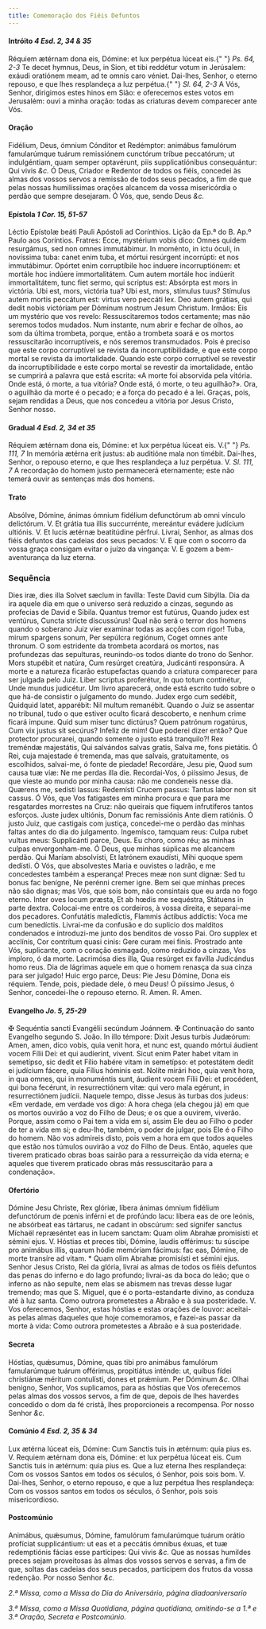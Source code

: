 ```yaml
---
title: Comemoração dos Fiéis Defuntos
---
```


<h4 class="text-center">
  Intróito <em>4 Esd. 2, 34 & 35</em>
</h4>
<div class="grid grid-cols-2 gap-5">
  <span class="text-justify">
    Réquiem ætérnam dona eis, Dómine: et lux perpétua lúceat eis.{" "}
    <em>Ps. 64, 2-3</em> Te decet hymnus, Deus, in Sion, et tibi reddétur votum
    in Jerúsalem: exáudi oratiónem meam, ad te omnis caro véniet.
  </span>
  <span class="text-justify">
    Dai-lhes, Senhor, o eterno repouso, e que lhes resplandeça a luz perpétua.{" "}
    <em>Sl. 64, 2-3</em> A Vós, Senhor, dirigimos estes hinos em Sião: e
    oferecemos estes votos em Jerusalém: ouvi a minha oração: todas as criaturas
    devem comparecer ante Vós.
  </span>
</div>

<h4 class="text-center">Oração</h4>
<div class="grid grid-cols-2 gap-5">
  <span class="text-justify">
    Fidélium, Deus, ómnium Cónditor et Redémptor: animábus famulórum
    famularúmque tuárum remissiónem cunctórum tríbue peccatórum; ut
    indulgéntiam, quam semper optavérunt, piis supplicatiónibus consequántur:
    Qui vivis <em>&c.</em>
  </span>
  <span class="text-justify">
    Ó Deus, Criador e Redentor de todos os fiéis, concedei às almas dos vossos
    servos a remissão de todos seus pecados, a fim de que pelas nossas
    humilíssimas orações alcancem da vossa misericórdia o perdão que sempre
    desejaram. Ó Vós, que, sendo Deus <em>&c.</em>
  </span>
</div>

<h4 class="text-center">
  Epístola <em>1 Cor. 15, 51-57</em>
</h4>
<div class="grid grid-cols-2 gap-5">
  <span class="text-justify">
    Léctio Epístolæ beáti Pauli Apóstoli ad Corínthios.
  </span>
  <span class="text-justify">
    Lição da Ep.ª do B. Ap.º Paulo aos Coríntios.
  </span>
  <span class="text-justify">
    Fratres: Ecce, mystérium vobis dico: Omnes quidem resurgámus, sed non omnes
    immutábimur. In moménto, in ictu óculi, in novíssima tuba: canet enim tuba,
    et mórtui resúrgent incorrúpti: et nos immutábimur. Opórtet enim
    corruptíbile hoc induere incorruptiónem: et mortále hoc indúere
    immortalitátem. Cum autem mortále hoc indúerit immortalitátem, tunc fiet
    sermo, qui scriptus est: Absórpta est mors in victória. Ubi est, mors,
    victória tua? Ubi est, mors, stímulus tuus? Stímulus autem mortis peccátum
    est: virtus vero peccáti lex. Deo autem grátias, qui dedit nobis victóriam
    per Dóminum nostrum Jesum Christum.
  </span>
  <span class="text-justify">
    Irmãos: Eis um mystério que vos revelo: Ressuscitaremos todos certamente;
    mas não seremos todos mudados. Num instante, num abrir e fechar de olhos, ao
    som da última trombeta, porque, então a trombeta soará e os mortos
    ressuscitarão incorruptíveis, e nós seremos transmudados. Pois é preciso que
    este corpo corruptível se revista da incorruptibilidade, e que este corpo
    mortal se revista da imortalidade. Quando este corpo corruptível se revestir
    da incorruptibilidade e este corpo mortal se revestir da imortalidade, então
    se cumprirá a palavra que está escrita: «A morte foi absorvida pela vitória.
    Onde está, ó morte, a tua vitória? Onde está, ó morte, o teu aguilhão?».
    Ora, o aguilhão da morte é o pecado; e a força do pecado é a lei. Graças,
    pois, sejam rendidas a Deus, que nos concedeu a vitória por Jesus Cristo,
    Senhor nosso.
  </span>
</div>

<h4 class="text-center">
  Gradual <em>4 Esd. 2, 34 et 35</em>
</h4>
<div class="grid grid-cols-2 gap-5">
  <span class="text-justify">
    Réquiem ætérnam dona eis, Dómine: et lux perpétua lúceat eis. V.{" "}
    <em>Ps. 111, 7</em> In memória ætérna erit justus: ab auditióne mala non
    timébit.
  </span>
  <span class="text-justify">
    Dai-lhes, Senhor, o repouso eterno, e que lhes resplandeça a luz perpétua.
    V. <em>Sl. 111, 7</em> A recordação do homem justo permanecerá eternamente;
    este não temerá ouvir as sentenças más dos homens.
  </span>
</div>

<h4 class="text-center">Trato</h4>
<div class="grid grid-cols-2 gap-5">
  <span class="text-justify">
    Absólve, Dómine, ánimas ómnium fidélium defunctórum ab omni vínculo
    delictórum. V. Et grátia tua illis succurrénte, mereántur evádere judícium
    ultiónis. V. Et lucis ætérnæ beatitúdine pérfrui.
  </span>
  <span class="text-justify">
    Livrai, Senhor, as almas dos fiéis defuntos das cadeias dos seus pecados: V.
    E que com o socorro da vossa graça consigam evitar o juízo da vingança: V. E
    gozem a bem-aventurança da luz eterna.
  </span>
</div>

<h3 class="text-center">Sequência</h3>
<div class="grid grid-cols-2 gap-5">
  <span class="text-justify">
    Dies iræ, dies illa Solvet sæclum in favílla: Teste David cum Sibýlla.
  </span>
  <span class="text-justify">
    Dia da ira aquele dia em que o universo será reduzido a cinzas, segundo as
    profecias de David e Sibila.
  </span>
  <span class="text-justify">
    Quantus tremor est futúrus, Quando judex est ventúrus, Cuncta stricte
    discussúrus!
  </span>
  <span class="text-justify">
    Qual não será o terror dos homens quando o soberano Juiz vier examinar todas
    as acções com rigor!
  </span>
  <span class="text-justify">
    Tuba, mirum spargens sonum, Per sepúlcra regiónum, Coget omnes ante thronum.
  </span>
  <span class="text-justify">
    O som estridente da trombeta acordará os mortos, nas profundezas das
    sepulturas, reunindo-os todos diante do trono do Senhor.
  </span>
  <span class="text-justify">
    Mors stupébit et natúra, Cum resúrget creatúra, Judicánti responsúra.
  </span>
  <span class="text-justify">
    A morte e a natureza ficarão estupefactas quando a criatura comparecer para
    ser julgada pelo Juiz.
  </span>
  <span class="text-justify">
    Liber scriptus proferétur, In quo totum continétur, Unde mundus judicétur.
  </span>
  <span class="text-justify">
    Um livro aparecerá, onde está escrito tudo sobre o que há-de consistir o
    julgamento do mundo.
  </span>
  <span class="text-justify">
    Judex ergo cum sedébit, Quidquid latet, apparébit: Nil multum remanébit.
  </span>
  <span class="text-justify">
    Quando o Juiz se assentar no tribunal, tudo o que estiver oculto ficará
    descoberto, e nenhum crime ficará impune.
  </span>
  <span class="text-justify">
    Quid sum miser tunc dictúrus? Quem patrónum rogatúrus, Cum vix justus sit
    secúrus?
  </span>
  <span class="text-justify">
    Infeliz de mim! Que poderei dizer então? Que protector procurarei, quando
    somente o justo está tranquilo?!
  </span>
  <span class="text-justify">
    Rex treméndæ majestátis, Qui salvándos salvas gratis, Salva me, fons
    pietátis.
  </span>
  <span class="text-justify">
    Ó Rei, cuja majestade é tremenda, mas que salvais, gratuitamente, os
    escolhidos, salvai-me, ó fonte de piedade!
  </span>
  <span class="text-justify">
    Recordáre, Jesu pie, Quod sum causa tuæ viæ: Ne me perdas illa die.
  </span>
  <span class="text-justify">
    Recordai-Vos, ó piíssimo Jesus, de que vieste ao mundo por minha causa: não
    me condeneis nesse dia.
  </span>
  <span class="text-justify">
    Quærens me, sedísti lassus: Redemísti Crucem passus: Tantus labor non sit
    cassus.
  </span>
  <span class="text-justify">
    Ó Vós, que Vos fatigastes em minha procura e que para me resgatardes
    morrestes na Cruz: não queirais que fiquem infrutíferos tantos esforços.
  </span>
  <span class="text-justify">
    Juste judex ultiónis, Donum fac remissiónis Ante diem ratiónis.
  </span>
  <span class="text-justify">
    Ó justo Juiz, que castigais com justiça, concedei-me o perdão das minhas
    faltas antes do dia do julgamento.
  </span>
  <span class="text-justify">
    Ingemísco, tamquam reus: Culpa rubet vultus meus: Supplicánti parce, Deus.
  </span>
  <span class="text-justify">
    Eu choro, como réu; as minhas culpas envergonham-me. Ó Deus, que minhas
    súplicas me alcancem perdão.
  </span>
  <span class="text-justify">
    Qui Maríam absolvísti, Et latrónem exaudísti, Mihi quoque spem dedísti.
  </span>
  <span class="text-justify">
    Ó Vós, que absolvestes Maria e ouvistes o ladrão, e me concedestes também a
    esperança!
  </span>
  <span class="text-justify">
    Preces meæ non sunt dignæ: Sed tu bonus fac benígne, Ne perénni cremer igne.
  </span>
  <span class="text-justify">
    Bem sei que minhas preces não são dignas; mas Vós, que sois bom, não
    consintais que eu arda no fogo eterno.
  </span>
  <span class="text-justify">
    Inter oves locum præsta, Et ab hœdis me sequéstra, Státuens in parte dextra.
  </span>
  <span class="text-justify">
    Colocai-me entre os cordeiros, à vossa direita, e separai-me dos pecadores.
  </span>
  <span class="text-justify">
    Confutátis maledíctis, Flammis áctibus addíctis: Voca me cum benedíctis.
  </span>
  <span class="text-justify">
    Livrai-me da confusão e do suplicio dos malditos condenados e introduzi-me
    junto dos benditos de vosso Pai.
  </span>
  <span class="text-justify">
    Oro supplex et acclínis, Cor contrítum quasi cinis: Gere curam mei finis.
  </span>
  <span class="text-justify">
    Prostrado ante Vós, suplicante, com o coração esmagado, como reduzido a
    cinzas, Vos imploro, ó da morte.
  </span>
  <span class="text-justify">
    Lacrimósa dies illa, Qua resúrget ex favílla Judicándus homo reus.
  </span>
  <span class="text-justify">
    Dia de lágrimas aquele em que o homem renasça da sua cinza para ser julgado!
  </span>
  <span class="text-justify">
    Huic ergo parce, Deus: Pie Jesu Dómine, Dona eis réquiem.
  </span>
  <span class="text-justify">
    Tende, pois, piedade dele, ó meu Deus! Ó piíssimo Jesus, ó Senhor,
    concedei-lhe o repouso eterno.
  </span>
  <span class="text-justify">
    <span class="text-danger">R.</span> Amen.
  </span>
  <span class="text-justify">
    <span class="text-danger">R.</span> Amen.
  </span>
</div>

<h4 class="text-center">
  Evangelho <em>Jo. 5, 25-29</em>
</h4>
<div class="grid grid-cols-2 gap-5">
  <span class="text-justify">
    <span class="text-danger">&#10016;</span> Sequéntia sancti Evangélii
    secúndum Joánnem.
  </span>
  <span class="text-justify">
    <span class="text-danger">&#10016;</span> Continuação do santo Evangelho
    segundo S. João.
  </span>
  <span class="text-justify">
    In illo témpore: Dixit Jesus turbis Judæórum: Amen, amen, dico vobis, quia
    venit hora, et nunc est, quando mórtui áudient vocem Fílii Dei: et qui
    audíerint, vivent. Sicut enim Pater habet vitam in semetípso, sic dedit et
    Fílio habére vitam in semetípso: et potestátem dedit ei judícium fácere,
    quia Fílius hóminis est. Nolíte mirári hoc, quia venit hora, in qua omnes,
    qui in monuméntis sunt, áudient vocem Fílii Dei: et procédent, qui bona
    fecérunt, in resurrectiónem vitæ: qui vero mala egérunt, in resurrectiónem
    judícii.
  </span>
  <span class="text-justify">
    Naquele tempo, disse Jesus às turbas dos judeus: «Em verdade, em verdade vos
    digo: A hora chega (ela chegou já) em que os mortos ouvirão a voz do Filho
    de Deus; e os que a ouvirem, viverão. Porque, assim como o Pai tem a vida em
    si, assim Ele deu ao Filho o poder de ter a vida em si; e deu-lhe, também, o
    poder de julgar, pois Ele é o Filho do homem. Não vos admireis disto, pois
    vem a hora em que todos aqueles que estão nos túmulos ouvirão a voz do Filho
    de Deus. Então, aqueles que tiverem praticado obras boas sairão para a
    ressurreição da vida eterna; e aqueles que tiverem praticado obras más
    ressuscitarão para a condenação».
  </span>
</div>

<h4 class="text-center">Ofertório</h4>
<div class="grid grid-cols-2 gap-5">
  <span class="text-justify">
    Dómine Jesu Christe, Rex glóriæ, líbera ánimas ómnium fidélium defunctórum
    de pœnis inférni et de profúndo lacu: líbera eas de ore leónis, ne absórbeat
    eas tártarus, ne cadant in obscúrum: sed sígnifer sanctus Míchaël
    repræséntet eas in lucem sanctam: Quam olim Abrahæ promisísti et sémini
    ejus. V. Hóstias et preces tibi, Dómine, laudis offérimus: tu súscipe pro
    animábus illis, quarum hódie memóriam fácimus: fac eas, Dómine, de morte
    transíre ad vitam. * Quam olim Abrahæ promisísti et sémini ejus.
  </span>
  <span class="text-justify">
    Senhor Jesus Cristo, Rei da glória, livrai as almas de todos os fiéis
    defuntos das penas do inferno e do lago profundo; livrai-as da boca do leão;
    que o inferno as não sepulte, nem elas se abismem nas trevas desse lugar
    tremendo; mas que S. Miguel, que é o porta-estandarte divino, as conduza até
    à luz santa. Como outrora prometestes a Abraão e à sua posteridade. V. Vos
    oferecemos, Senhor, estas hóstias e estas orações de louvor: aceitai-as
    pelas almas daqueles que hoje comemoramos, e fazei-as passar da morte à
    vida: Como outrora prometestes a Abraão e à sua posteridade.
  </span>
</div>

<h4 class="text-center">Secreta</h4>
<div class="grid grid-cols-2 gap-5">
  <span class="text-justify">
    Hóstias, quǽsumus, Dómine, quas tibi pro animábus famulórum famularúmque
    tuárum offérimus, propitiátus inténde: ut, quibus fídei christiánæ méritum
    contulísti, dones et prǽmium. Per Dóminum <em>&c.</em>
  </span>
  <span class="text-justify">
    Olhai benigno, Senhor, Vos suplicamos, para as hóstias que Vos oferecemos
    pelas almas dos vossos servos, a fim de que, depois de lhes haverdes
    concedido o dom da fé cristã, lhes proporcioneis a recompensa. Por nosso
    Senhor <em>&c.</em>
  </span>
</div>

<h4 class="text-center">
  Comúnio <em>4 Esd. 2, 35 & 34</em>
</h4>
<div class="grid grid-cols-2 gap-5">
  <span class="text-justify">
    Lux ætérna lúceat eis, Dómine: Cum Sanctis tuis in ætérnum: quia pius es. V.
    Requiem ætérnam dona eis, Dómine: et lux perpétua lúceat eis. Cum Sanctis
    tuis in ætérnum: quia pius es.
  </span>
  <span class="text-justify">
    Que a luz eterna lhes resplandeça: Com os vossos Santos em todos os séculos,
    ó Senhor, pois sois bom. V. Dai-lhes, Senhor, o eterno repouso, e que a luz
    perpétua lhes resplandeça: Com os vossos santos em todos os séculos, ó
    Senhor, pois sois misericordioso.
  </span>
</div>

<h4 class="text-center">Postcomúnio</h4>
<div class="grid grid-cols-2 gap-5">
  <span class="text-justify">
    Animábus, quǽsumus, Dómine, famulórum famularúmque tuárum orátio profíciat
    supplicántium: ut eas et a peccátis ómnibus éxuas, et tuæ redemptiónis
    fácias esse partícipes: Qui vivis <em>&c.</em>
  </span>
  <span class="text-justify">
    Que as nossas humildes preces sejam proveitosas às almas dos vossos servos e
    servas, a fim de que, soltas das cadeias dos seus pecados, participem dos
    frutos da vossa redenção. Por nosso Senhor <em>&c.</em>
  </span>
</div>

<em>2.ª Missa, como a Missa do Dia do Aniversário, página diadoaniversario</em>

<em>
  3.ª Missa, como a Missa Quotidiana, página quotidiana, omitindo-se a 1.ª e 3.ª
  Oração, Secreta e Postcomúnio.
</em>
